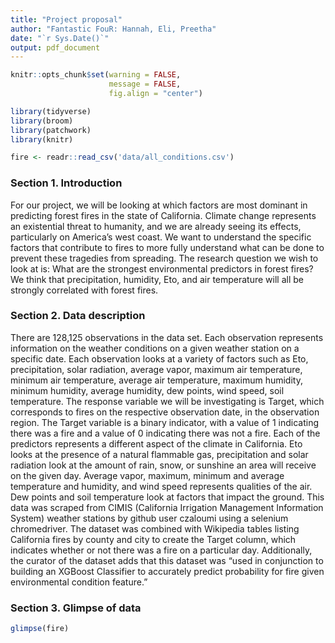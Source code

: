 ```yaml
---
title: "Project proposal"
author: "Fantastic FouR: Hannah, Eli, Preetha"
date: "`r Sys.Date()`"
output: pdf_document
---
```


```r
knitr::opts_chunk$set(warning = FALSE, 
                      message = FALSE, 
                      fig.align = "center")
```

```r
library(tidyverse)
library(broom)
library(patchwork)
library(knitr)
```

```r
fire <- readr::read_csv('data/all_conditions.csv')
```

### Section 1. Introduction

For our project, we will be looking at which factors are most dominant in 
predicting forest fires in the state of California. Climate change represents an existential threat to humanity, and we are already seeing its effects, 
particularly on America’s west coast. We want to understand the specific factors 
that contribute to fires to more fully understand what can be done to prevent 
these tragedies from spreading. The research question we wish to look at is: 
What are the strongest environmental predictors in forest fires? We think that precipitation, humidity, Eto, and air temperature will all be strongly 
correlated with forest fires.
  


### Section 2. Data description

There are 128,125 observations in the data set. Each observation represents 
information on the weather conditions on a given weather station on a specific 
date. Each observation looks at a variety of factors such as Eto, precipitation, 
solar radiation, average vapor, maximum air temperature, minimum air 
temperature, average air temperature, maximum humidity, minimum humidity, 
average humidity, dew points, wind speed, soil temperature. The response 
variable we will be investigating is Target, which corresponds to fires on the respective observation date, in the observation region. The Target variable is a 
binary indicator, with a value of 1 indicating there was a fire and a value of 0 
indicating there was not a fire. Each of the predictors represents a different 
aspect of the climate in California. Eto looks at the presence of a natural 
flammable gas, precipitation and solar radiation look at the amount of rain, 
snow, or sunshine an area will receive on the given day. Average vapor, maximum, 
minimum and average temperature and humidity, and wind speed represents 
qualities of the air. Dew points and soil temperature look at factors that 
impact the ground. This data was scraped from CIMIS (California Irrigation 
Management Information System) weather stations by github user czaloumi using a 
selenium chromedriver. The dataset was combined with Wikipedia tables listing 
California fires by county and city to create the Target column, which indicates 
whether or not there was a fire on a particular day. Additionally, the curator 
of the dataset adds that this dataset was “used in conjunction to building an 
XGBoost Classifier to accurately predict probability for fire given 
environmental condition feature.”
  



### Section 3. Glimpse of data 
```r
glimpse(fire)
```


